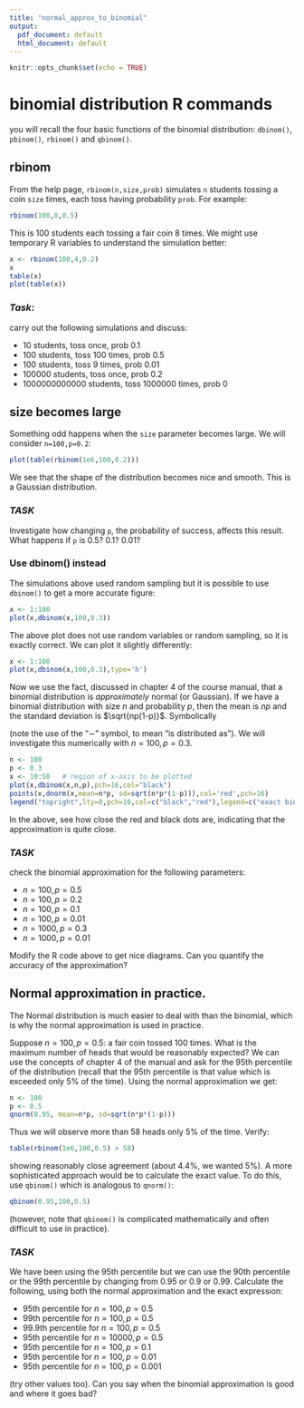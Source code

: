 ```yaml
---
title: "normal_approx_to_binomial"
output:
  pdf_document: default
  html_document: default
---
```


```r
knitr::opts_chunk$set(echo = TRUE)
```

# binomial distribution R commands

you will recall the four basic functions of the binomial distribution: `dbinom()`, `pbinom()`, `rbinom()` and `qbinom()`.  

## rbinom

From the help page, `rbinom(n,size,prob)` simulates `n` students
tossing a coin `size` times, each toss having probability `prob`.  For
example:

```r
rbinom(100,8,0.5)
```

This is 100 students each tossing a fair coin 8 times.    We might use temporary R variables to understand the simulation better:

```r
x <- rbinom(100,4,0.2)
x
table(x)
plot(table(x))
```

### *Task*: 

carry out the following simulations and discuss:

* 10 students, toss once, prob 0.1
* 100 students, toss 100 times, prob 0.5
* 100 students, toss 9 times, prob 0.01
* 100000 students, toss once, prob 0.2
* 1000000000000 students, toss 1000000 times, prob 0


## size becomes large

Something odd happens when the `size` parameter becomes large.  We will consider `n=100,p=0.2`:

```r
plot(table(rbinom(1e6,100,0.2)))
```

We see that the shape of the distribution becomes nice and smooth.
This is a Gaussian distribution. 

### *TASK* 

Investigate how changing `p`, the probability of success, affects this
result.  What happens if `p` is 0.5? 0.1? 0.01?  

### Use dbinom() instead

The simulations above used random sampling but it is possible to use
`dbinom()` to get a more accurate figure:


```r
x <- 1:100
plot(x,dbinom(x,100,0.3))
```

The above plot does not use random variables or random sampling, so it
is exactly correct.  We can plot it slightly differently:

```r
x <- 1:100
plot(x,dbinom(x,100,0.3),type='h')
```




Now we use the fact, discussed in chapter 4 of the course manual, that
a binomial distribution is *approximately* normal (or Gaussian).  If
we have a binomial distribution with size $n$ and probability $p$,
then the mean is $np$ and the standard deviation is $\sqrt{np(1-p)}$.
Symbolically

\begin{equation}
X\sim\operatorname{Bin}(n,p)\longrightarrow X\sim N(np,\sqrt{np(1-p)}\qquad\mbox{approximately, if $n$ is large}
\end{equation}

(note the use of the "$\sim$" symbol, to mean "is distributed as").
We will investigate this numerically with $n=100,p=0.3$.

```r
n <- 100
p <- 0.3
x <- 10:50   # region of x-axis to be plotted
plot(x,dbinom(x,n,p),pch=16,col="black")
points(x,dnorm(x,mean=n*p, sd=sqrt(n*p*(1-p))),col='red',pch=16)
legend("topright",lty=0,pch=16,col=c("black","red"),legend=c("exact binomial", "Normal approximation"))
```

In the above, see how close the red and black dots are, indicating
that the approximation is quite close.

### *TASK* 

check the binomial approximation for the following parameters:

* $n=100,p=0.5$
* $n=100,p=0.2$
* $n=100,p=0.1$
* $n=100,p=0.01$
* $n=1000,p=0.3$
* $n=1000,p=0.01$

Modify the R code above to get nice diagrams.  Can you quantify the
accuracy of the approximation?

##  Normal approximation in practice.


The Normal distribution is much easier to deal with than the binomial,
which is why the normal approximation is used in practice.

Suppose $n=100, p=0.5$: a fair coin tossed 100 times.  What is the
maximum number of heads that would be reasonably expected?  We can use
the concepts of chapter 4 of the manual and ask for the 95th
percentile of the distribution (recall that the 95th percentile is
that value which is exceeded only 5\% of the time).  Using the normal
approximation we get:


```r
n <- 100
p <- 0.5
qnorm(0.95, mean=n*p, sd=sqrt(n*p*(1-p)))
```

Thus we will observe more than 58 heads only 5\% of the time.  Verify:

```r
table(rbinom(1e6,100,0.5) > 58)
```

showing reasonably close agreement (about 4.4\%, we wanted 5\%).  A
more sophisticated approach would be to calculate the exact value.  To
do this, use `qbinom()` which is analogous to `qnorm()`:


```r
qbinom(0.95,100,0.5)
```

(however, note that `qbinom()` is complicated mathematically and often
difficult to use in practice).

### *TASK* 

We have been using the 95th percentile but we can use the 90th
percentile or the 99th percentile by changing from 0.95 or 0.9 or
0.99.  Calculate the following, using both the normal approximation
and the exact expression:


* 95th percentile for $n=100,p=0.5$
* 99th percentile for $n=100,p=0.5$
* 99.9th percentile for $n=100,p=0.5$
* 95th percentile for $n=10000,p=0.5$
* 95th percentile for $n=100,p=0.1$
* 95th percentile for $n=100,p=0.01$
* 95th percentile for $n=100,p=0.001$

(try other values too).  Can you say when the binomial approximation
is good and where it goes bad?



